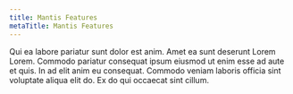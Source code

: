 ```yaml
---
title: Mantis Features
metaTitle: Mantis Features
---
```

Qui ea labore pariatur sunt dolor est anim. Amet ea sunt deserunt Lorem Lorem. Commodo pariatur consequat ipsum eiusmod ut enim esse ad aute et quis. In ad elit anim eu consequat. Commodo veniam laboris officia sint voluptate aliqua elit do. Ex do qui occaecat sint cillum.